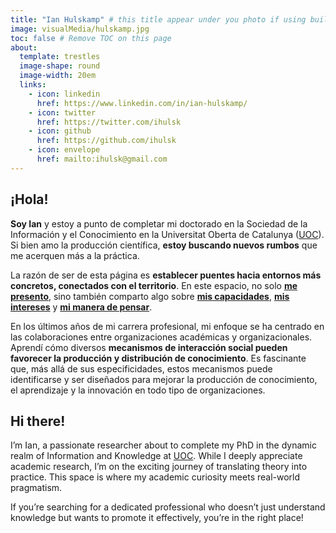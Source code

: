 ```yaml
---
title: "Ian Hulskamp" # this title appear under you photo if using built-in template
image: visualMedia/hulskamp.jpg 
toc: false # Remove TOC on this page
about: 
  template: trestles
  image-shape: round
  image-width: 20em 
  links: 
    - icon: linkedin
      href: https://www.linkedin.com/in/ian-hulskamp/
    - icon: twitter
      href: https://twitter.com/ihulsk
    - icon: github
      href: https://github.com/ihulsk
    - icon: envelope
      href: mailto:ihulsk@gmail.com
---
```


::: {.content-visible .justified when-profile="es"}
# ¡Hola!
::: justified
**Soy Ian** y estoy a punto de completar mi doctorado en la Sociedad de la Información y el Conocimiento en la Universitat Oberta de Catalunya ([UOC](https://www.uoc.edu/portal/es/index.html)). Si bien amo la producción científica, **estoy buscando nuevos rumbos** que me acerquen más a la práctica.

La razón de ser de esta página es **establecer puentes hacia entornos más concretos, conectados con el territorio**. En este espacio, no solo [**me presento**](about.qmd), sino también comparto algo sobre [**mis capacidades**](skills.qmd), [**mis intereses**](interests.qmd) y [**mi manera de pensar**](blog.qmd).

En los últimos años de mi carrera profesional, mi enfoque se ha centrado en las colaboraciones entre organizaciones académicas y organizacionales. Aprendí cómo diversos **mecanismos de interacción social pueden favorecer la producción y distribución de conocimiento**. Es fascinante que, más allá de sus especificidades, estos mecanismos puede identificarse y ser diseñados para mejorar la producción de conocimiento, el aprendizaje y la innovación en todo tipo de organizaciones.
:::
:::

::: {.content-visible .justified when-profile="en"}
# Hi there!
::: justified
I'm Ian, a passionate researcher about to complete my PhD in the dynamic realm of Information and Knowledge at [UOC](https://www.uoc.edu/portal/es/index.html). While I deeply appreciate academic research, I'm on the exciting journey of translating theory into practice. This space is where my academic curiosity meets real-world pragmatism.

If you're searching for a dedicated professional who doesn't just understand knowledge but wants to promote it effectively, you're in the right place!

<!-- The purpose of this website is to build bridges towards more concrete environments, connected to the territory. In this space, I not only [**introduce myself**](about.qmd) but also share insights about [**my skills**](skills.qmd), [**my interests**](interests.qmd), and [**my way of thinking**](blog.qmd). -->

<!-- In the recent years of my professional journey, my focus has revolved around collaborations between academic and business organizations. I have learned how various **modes of interactions between them can promote the production and dissemination of knowledge**. It's fascinating that these modes can be identified, combined, and adjusted to enhance knowledge production.  -->

<!-- This means, for me, that managining social informational flows in certain ways can foster learning, and innovation within all types of social organizations. And this is why, I want to orientate my professional carreer towards helping any kind of organization to produce better knowledge and more efficiently.  -->
:::
:::
